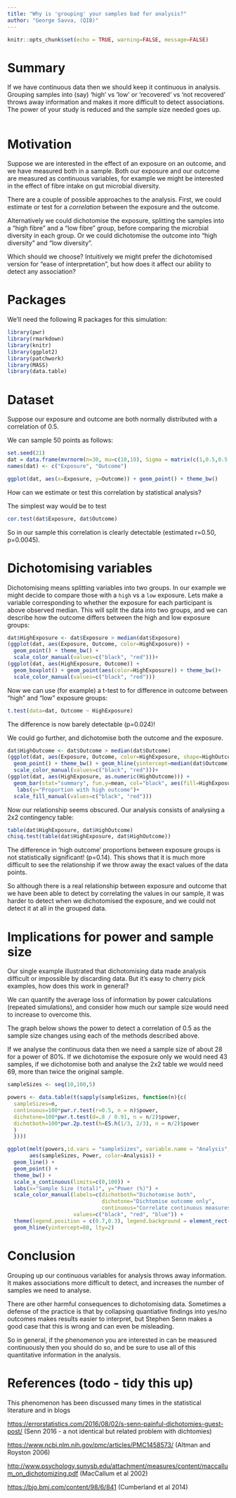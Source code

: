 ```yaml
---
title: "Why is 'grouping' your samples bad for analysis?"
author: "George Savva, (QIB)"
---
```



```r
knitr::opts_chunk$set(echo = TRUE, warning=FALSE, message=FALSE)
```

# Summary

If we have continuous data then we should keep it continuous in analysis.  Grouping samples into (say) 'high' vs 'low' or 'recovered' vs 'not recovered' throws away information and makes it more difficult to detect associations.  The power of your study is reduced and the sample size needed goes up.

```r

```
# Motivation

Suppose we are interested in the effect of an exposure on an outcome, and we have measured both in a sample.  Both our exposure and our outcome are measured as continuous variables, for example we might be interested in the effect of fibre intake on gut microbial diversity.

There are a couple of possible approaches to the analysis.  First, we could estimate or test for a *correlation* between the exposure and the outcome.  

Alternatively we could dichotomise the exposure, splitting the samples into a "high fibre" and a "low fibre" group, before comparing the microbial diversity in each group.  Or we could dichotomise the outcome into "high diversity" and "low diversity".  

Which should we choose?  Intuitively we might prefer the dichotomised version for "ease of interpretation", but how does it affect our ability to detect any association?

# Packages

We'll need the following R packages for this simulation:
```r
library(pwr)
library(rmarkdown)
library(knitr)
library(ggplot2)
library(patchwork)
library(MASS)
library(data.table)
```


# Dataset

Suppose our exposure and outcome are both normally distributed with a correlation of 0.5.

We can sample 50 points as follows:

```r
set.seed(21)
dat = data.frame(mvrnorm(n=30, mu=c(10,10), Sigma = matrix(c(1,0.5,0.5,1),nrow=2)))
names(dat) <- c("Exposure", "Outcome")

ggplot(dat, aes(x=Exposure, y=Outcome)) + geom_point() + theme_bw()
```

How can we estimate or test this correlation by statistical analysis?

The simplest way would be to test

```r
cor.test(dat$Exposure, dat$Outcome)
```

So in our sample this correlation is clearly detectable (estimated r=0.50, p=0.0045).

# Dichotomising variables

Dichotomising means splitting variables into two groups.  In our example we might decide to compare those with a `high` vs a `low` exposure.  Lets make a variable corresponding to whether the exposure for each participant is above observed median.  This will split the data into two groups, and we can describe how the outcome differs between the high and low exposure groups:

```r
dat$HighExposure <- dat$Exposure > median(dat$Exposure)
(ggplot(dat, aes(Exposure, Outcome, color=HighExposure)) + 
  geom_point() + theme_bw() + 
  scale_color_manual(values=c("black", "red")))+
(ggplot(dat, aes(HighExposure, Outcome)) + 
  geom_boxplot() + geom_point(aes(color=HighExposure)) + theme_bw()+ 
  scale_color_manual(values=c("black", "red")))

```

Now we can use (for example) a t-test to for difference in outcome between "high" and "low" exposure groups:

```r
t.test(data=dat, Outcome ~ HighExposure)
```

The difference is now barely detectable (p=0.024)!

We could go further, and dichotomise both the outcome and the exposure.

```r
dat$HighOutcome <- dat$Outcome > median(dat$Outcome)
(ggplot(dat, aes(Exposure, Outcome, color=HighExposure, shape=HighOutcome)) + 
  geom_point() + theme_bw() + geom_hline(yintercept=median(dat$Outcome),lty=2)+
  scale_color_manual(values=c("black", "red")))+
(ggplot(dat, aes(HighExposure, as.numeric(HighOutcome))) + 
  geom_bar(stat="summary", fun.y=mean, col="black", aes(fill=HighExposure)) + theme_bw()+
   labs(y="Proportion with high outcome")+
  scale_fill_manual(values=c("black", "red")))
```


Now our relationship seems obscured. Our analysis consists of analysing a 2x2 contingency table:

```r
table(dat$HighExposure, dat$HighOutcome)
chisq.test(table(dat$HighExposure, dat$HighOutcome))
```

The difference in 'high outcome' proportions between exposure groups is not statistically significant! (p=0.14).  This shows that it is much more difficult to see the relationship if we throw away the exact values of the data points.

So although there is a real relationship between exposure and outcome that we have been able to detect by correlating the values in our sample, it was harder to detect when we dichotomised the exposure, and we could not detect it at all in the grouped data.

# Implications for power and sample size

Our single example illustrated that dichotomising data made analysis difficult or impossible by discarding data.  But it's easy to cherry pick examples, how does this work in general?

We can quantify the average loss of information by power calculations (repeated simulations), and consider how much our sample size would need to increase to overcome this.

The graph below shows the power to detect a correlation of 0.5 as the sample size changes using each of the methods described above.

If we analyse the continuous data then we need a sample size of about 28 for a power of 80%.  If we dichotomise the exposure only we would need 43 samples, if we dichotomise both and analyse the 2x2 table we would need 69, more than twice the original sample. 

```r

sampleSizes <- seq(10,100,5)

powers <- data.table(t(sapply(sampleSizes, function(n){c(
  sampleSizes=n,
  continuous=100*pwr.r.test(r=0.5, n = n)$power,
  dichotone=100*pwr.t.test(d=.8 / 0.91, n = n/2)$power,
  dichotboth=100*pwr.2p.test(h=ES.h(1/3, 2/3), n = n/2)$power
  )
  })))

ggplot(melt(powers,id.vars = "sampleSizes", variable.name = "Analysis", value.name = "Power"), 
       aes(sampleSizes, Power, color=Analysis)) + 
  geom_line() + 
  geom_point() + 
  theme_bw() + 
  scale_x_continuous(limits=c(0,100)) + 
  labs(x="Sample Size (total)", y="Power (%)") + 
  scale_color_manual(labels=c(dichotboth="Dichotomise both", 
                              dichotone="Dichtomise outcome only", 
                              continuous="Correlate continuous measures"), 
                     values=c("black", "red", "blue")) + 
  theme(legend.position = c(0.7,0.3), legend.background = element_rect(linetype = 1, size = .5, colour = "black")) + 
  geom_hline(yintercept=80, lty=2)

```


# Conclusion

Grouping up our continuous variables for analysis throws away information.  It makes associations more difficult to detect, and increases the number of samples we need to analyse.

There are other harmful consequences to dichotomising data.  Sometimes a defense of the practice is that by collapsing quantiative findings into yes/no outcomes makes results easier to interpret, but Stephen Senn makes a good case that this is wrong and can even be misleading.

So in general, if the phenomenon you are interested in can be measured continuously then you should do so, and be sure to use all of this quantitative information in the analysis.

# References (todo - tidy this up)

This phenomenon has been discussed many times in the statistical literature and in blogs

<https://errorstatistics.com/2016/08/02/s-senn-painful-dichotomies-guest-post/> (Senn 2016 - a not identical but related problem with dichtomies)

<https://www.ncbi.nlm.nih.gov/pmc/articles/PMC1458573/> (Altman and Royston 2006)

<http://www.psychology.sunysb.edu/attachment/measures/content/maccallum_on_dichotomizing.pdf> (MacCallum et al 2002)

<https://bjo.bmj.com/content/98/6/841> (Cumberland et al 2014)

